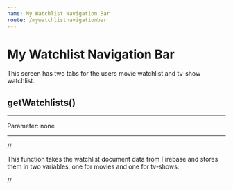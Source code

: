 ```yaml
---
name: My Watchlist Navigation Bar
route: /mywatchlistnavigationbar
---
```


# My Watchlist Navigation Bar

This screen has two tabs for the users movie watchlist and tv-show watchlist.

## getWatchlists()

---

Parameter: none

---

//

This function takes the watchlist document data from Firebase and stores them in two variables, one for movies and one for tv-shows.

//
